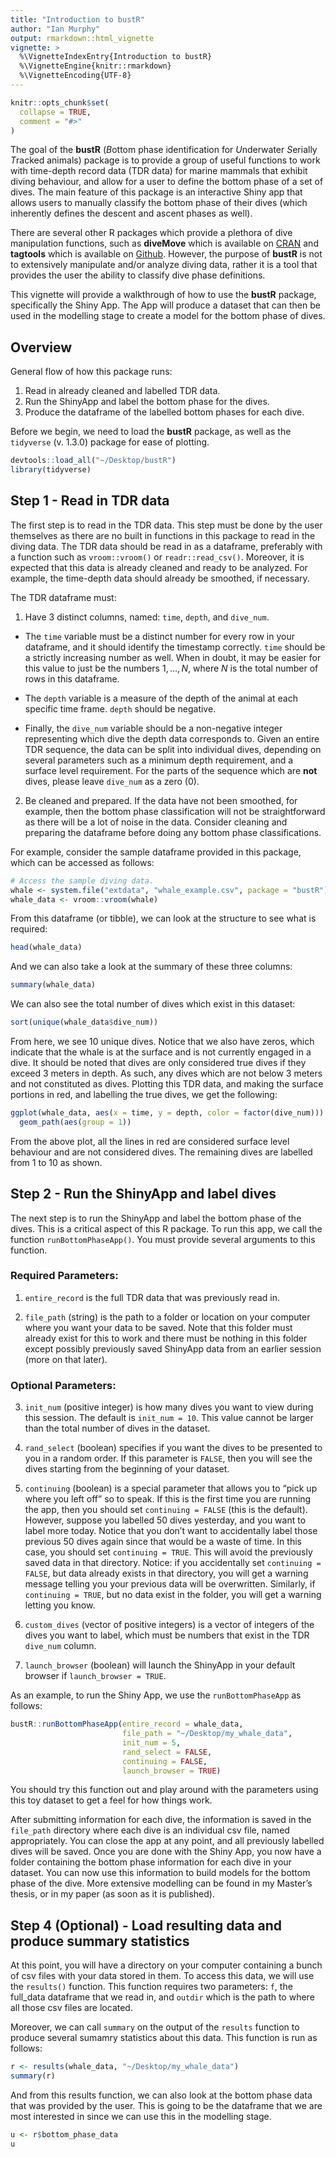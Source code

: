 ```yaml
---
title: "Introduction to bustR"
author: "Ian Murphy"
output: rmarkdown::html_vignette
vignette: >
  %\VignetteIndexEntry{Introduction to bustR}
  %\VignetteEngine{knitr::rmarkdown}
  %\VignetteEncoding{UTF-8}
---
```


```r
knitr::opts_chunk$set(
  collapse = TRUE,
  comment = "#>"
)
```

The goal of the __bustR__ (*B*ottom phase identification for *U*nderwater *S*erially *T*racked animals) package is to provide a group of useful functions to work with time-depth record data (TDR data) for marine mammals that exhibit diving behaviour, and allow for a user to define the bottom phase of a set of dives. The main feature of this package is an interactive Shiny app that allows users to manually classify the bottom phase of their dives (which inherently defines the descent and ascent phases as well). 

There are several other R packages which provide a plethora of dive manipulation functions, such as __diveMove__ which is available on [CRAN](https://CRAN.R-project.org/package=diveMove) and __tagtools__ which is available on [Github](https://github.com/stacyderuiter/TagTools). However, the purpose of __bustR__ is not to extensively manipulate and/or analyze diving data, rather it is a tool that provides the user the ability to classify dive phase definitions.

This vignette will provide a walkthrough of how to use the __bustR__ package, specifically the Shiny App. The App will produce a dataset that can then be used in the modelling stage to create a model for the bottom phase of dives.

## Overview

General flow of how this package runs:

1. Read in already cleaned and labelled TDR data.
2. Run the ShinyApp and label the bottom phase for the dives. 
3. Produce the dataframe of the labelled bottom phases for each dive.

Before we begin, we need to load the __bustR__ package, as well as the `tidyverse` (v. 1.3.0) package for ease of plotting. 

```r
devtools::load_all("~/Desktop/bustR")
library(tidyverse)
```

## Step 1 - Read in TDR data
The first step is to read in the TDR data. This step must be done by the user themselves as there are no built in functions in this package to read in the diving data. The TDR data should be read in as a dataframe, preferably with a function such as `vroom::vroom()` or `readr::read_csv()`. Moreover, it is expected that this data is already cleaned and ready to be analyzed. For example, the time-depth data should already be smoothed, if necessary. 

The TDR dataframe must:

1. Have 3 distinct columns, named: $\texttt{time}$, $\texttt{depth}$, and $\texttt{dive_num}$. 

  + The $\texttt{time}$ variable must be a distinct number for every row in your dataframe, and it should identify the timestamp correctly. $\texttt{time}$ should be a strictly increasing number as well. When in doubt, it may be easier for this value to just be the numbers $1, ..., N$, where $N$ is the total number of rows in this dataframe. 

  + The $\texttt{depth}$ variable is a measure of the depth of the animal at each specific time frame. $\texttt{depth}$ should be negative. 

  + Finally, the $\texttt{dive_num}$ variable should be a non-negative integer representing which dive the depth data corresponds to. Given an entire TDR sequence, the data can be split into individual dives, depending on several parameters such as a minimum depth requirement, and a surface level requirement. For the parts of the sequence which are __not__ dives, please leave $\texttt{dive_num}$ as a zero (0).

2. Be cleaned and prepared. If the data have not been smoothed, for example, then the bottom phase classification will not be straightforward as there will be a lot of noise in the data. Consider cleaning and preparing the dataframe before doing any bottom phase classifications. 

For example, consider the sample dataframe provided in this package, which can be accessed as follows:

```r
# Access the sample diving data.
whale <- system.file("extdata", "whale_example.csv", package = "bustR")
whale_data <- vroom::vroom(whale)
```

From this dataframe (or tibble), we can look at the structure to see what is required:

```r
head(whale_data)
```

And we can also take a look at the summary of these three columns:

```r
summary(whale_data)
```

We can also see the total number of dives which exist in this dataset:

```r
sort(unique(whale_data$dive_num))
```

From here, we see 10 unique dives. Notice that we also have zeros, which indicate that the whale is at the surface and is not currently engaged in a dive. It should be noted that dives are only considered true dives if they exceed 3 meters in depth. As such, any dives which are not below 3 meters and not constituted as dives. Plotting this TDR data, and making the surface portions in red, and labelling the true dives, we get the following:

```r
ggplot(whale_data, aes(x = time, y = depth, color = factor(dive_num))) +
  geom_path(aes(group = 1))
```

From the above plot, all the lines in red are considered surface level behaviour and are not considered dives. The remaining dives are labelled from 1 to 10 as shown. 





## Step 2 - Run the ShinyApp and label dives

The next step is to run the ShinyApp and label the bottom phase of the dives. This is a critical aspect of this R package. To run this app, we call the function `runBottomPhaseApp()`. You must provide several arguments to this function. 

### Required Parameters: 

1. `entire_record` is the full TDR data that was previously read in.

2. `file_path` (string) is the path to a folder or location on your computer where you want your data to be saved. Note that this folder must already exist for this to work and there must be nothing in this folder except possibly previously saved ShinyApp data from an earlier session (more on that later).

### Optional Parameters:

3. `init_num` (positive integer) is how many dives you want to view during this session. The default is `init_num = 10`. This value cannot be larger than the total number of dives in the dataset. 

4. `rand_select` (boolean) specifies if you want the dives to be presented to you in a random order. If this parameter is `FALSE`, then you will see the dives starting from the beginning of your dataset. 

5. `continuing` (boolean) is a special parameter that allows you to "pick up where you left off" so to speak. If this is the first time you are running the app, then you should set `continuing = FALSE` (this is the default). However, suppose you labelled 50 dives yesterday, and you want to label more today. Notice that you don't want to accidentally label those previous 50 dives again since that would be a waste of time. In this case, you should set `continuing = TRUE`. This will avoid the previously saved data in that directory. Notice: if you accidentally set `continuing = FALSE`, but data already exists in that directory, you will get a warning message telling you your previous data will be overwritten. Similarly, if `continuing = TRUE`, but no data exist in the folder, you will get a warning letting you know. 

6. `custom_dives` (vector of positive integers) is a vector of integers of the dives you want to label, which must be numbers that exist in the TDR `dive_num` column. 

7. `launch_browser` (boolean) will launch the ShinyApp in your default browser if `launch_browser = TRUE`. 

As an example, to run the Shiny App, we use the `runBottomPhaseApp` as follows:

```r
bustR::runBottomPhaseApp(entire_record = whale_data,
                         file_path = "~/Desktop/my_whale_data",
                         init_num = 5,
                         rand_select = FALSE,
                         continuing = FALSE,
                         launch_browser = TRUE)
```

You should try this function out and play around with the parameters using this toy dataset to get a feel for how things work. 

After submitting information for each dive, the information is saved in the `file_path` directory where each dive is an individual csv file, named appropriately. You can close the app at any point, and all previously labelled dives will be saved. Once you are done with the Shiny App, you now have a folder containing the bottom phase information for each dive in your dataset. You can now use this information to build models for the bottom phase of the dive. More extensive modelling can be found in my Master's thesis, or in my paper (as soon as it is published). 


## Step 4 (Optional) - Load resulting data and produce summary statistics
At this point, you will have a directory on your computer containing a bunch of csv files with your data stored in them. To access this data, we will use the `results()` function. This function requires two parameters: `f`, the full_data dataframe that we read in, and `outdir` which is the path to where all those csv files are located. 

Moreover, we can call `summary` on the output of the `results` function to produce several sumamry statistics about this data. This function is run as follows:

```r
r <- results(whale_data, "~/Desktop/my_whale_data")
summary(r)
```

And from this results function, we can also look at the bottom phase data that was provided by the user. This is going to be the dataframe that we are most interested in since we can use this in the modelling stage. 

```r
u <- r$bottom_phase_data
u
```



